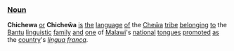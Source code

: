 ===[[Noun]]===

'''Chichewa''' [[or]] '''Chicheŵa''' [[is]] [[the]] [[language]] [[of]] the [[Cheŵa]] [[tribe]] [[belonging]] [[to]] the [[Bantu]] [[linguistic]] [[family]] [[and]] [[one]] of [[Malawi]]'s [[national]] [[tongue]]s [[promote]]d [[as]] the [[country]]'s ''[[lingua franca]]''.